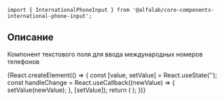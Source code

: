

<Meta title='Компоненты' component={InternationalPhoneInput} />

<Title>
    InternationalPhoneInput ({name}@{version})
</Title>

```tsx
import { InternationalPhoneInput } from '@alfalab/core-components-international-phone-input';
```

## Описание

Компонент текстового поля для ввода международных номеров телефонов

<Story name='InternationalPhoneInput'>
    {React.createElement(() => {
            const [value, setValue] = React.useState('');
            const handleChange = React.useCallback((newValue) => {
                setValue(newValue);
            }, [setValue]);
            return (
                <InternationalPhoneInput value={value} onChange={handleChange} size="m" />
            );
        })}
</Story>

<Props of={InternationalPhoneInput} />
